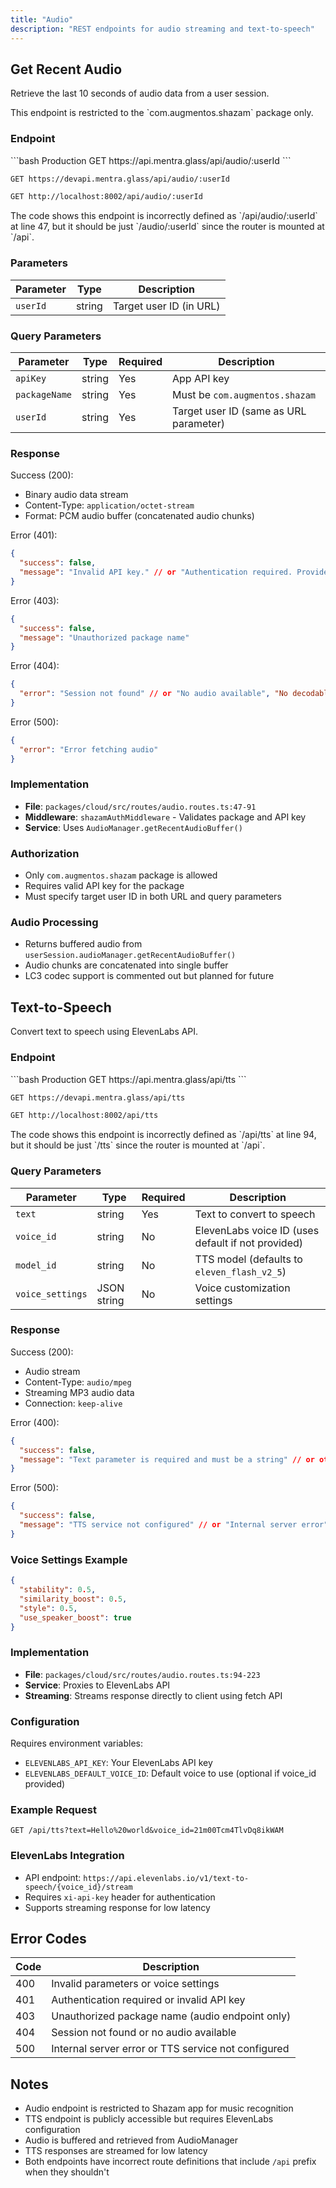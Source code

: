 ```yaml
---
title: "Audio"
description: "REST endpoints for audio streaming and text-to-speech"
---
```


## Get Recent Audio

Retrieve the last 10 seconds of audio data from a user session.

<Warning>
This endpoint is restricted to the `com.augmentos.shazam` package only.
</Warning>

### Endpoint

<CodeGroup>
```bash Production
GET https://api.mentra.glass/api/audio/:userId
```

```bash Development
GET https://devapi.mentra.glass/api/audio/:userId
```

```bash Local
GET http://localhost:8002/api/audio/:userId
```
</CodeGroup>

<Warning>
The code shows this endpoint is incorrectly defined as `/api/audio/:userId` at line 47, but it should be just `/audio/:userId` since the router is mounted at `/api`.
</Warning>

### Parameters

| Parameter | Type | Description |
|-----------|------|-------------|
| `userId` | string | Target user ID (in URL) |

### Query Parameters

| Parameter | Type | Required | Description |
|-----------|------|----------|-------------|
| `apiKey` | string | Yes | App API key |
| `packageName` | string | Yes | Must be `com.augmentos.shazam` |
| `userId` | string | Yes | Target user ID (same as URL parameter) |

### Response

Success (200):
- Binary audio data stream
- Content-Type: `application/octet-stream`
- Format: PCM audio buffer (concatenated audio chunks)

Error (401):
```json
{
  "success": false,
  "message": "Invalid API key." // or "Authentication required. Provide apiKey, packageName, and userId."
}
```

Error (403):
```json
{
  "success": false,
  "message": "Unauthorized package name"
}
```

Error (404):
```json
{
  "error": "Session not found" // or "No audio available", "No decodable audio available"
}
```

Error (500):
```json
{
  "error": "Error fetching audio"
}
```

### Implementation

- **File**: `packages/cloud/src/routes/audio.routes.ts:47-91`
- **Middleware**: `shazamAuthMiddleware` - Validates package and API key
- **Service**: Uses `AudioManager.getRecentAudioBuffer()`

### Authorization

- Only `com.augmentos.shazam` package is allowed
- Requires valid API key for the package
- Must specify target user ID in both URL and query parameters

### Audio Processing

- Returns buffered audio from `userSession.audioManager.getRecentAudioBuffer()`
- Audio chunks are concatenated into single buffer
- LC3 codec support is commented out but planned for future

## Text-to-Speech

Convert text to speech using ElevenLabs API.

### Endpoint

<CodeGroup>
```bash Production
GET https://api.mentra.glass/api/tts
```

```bash Development
GET https://devapi.mentra.glass/api/tts
```

```bash Local
GET http://localhost:8002/api/tts
```
</CodeGroup>

<Warning>
The code shows this endpoint is incorrectly defined as `/api/tts` at line 94, but it should be just `/tts` since the router is mounted at `/api`.
</Warning>

### Query Parameters

| Parameter | Type | Required | Description |
|-----------|------|----------|-------------|
| `text` | string | Yes | Text to convert to speech |
| `voice_id` | string | No | ElevenLabs voice ID (uses default if not provided) |
| `model_id` | string | No | TTS model (defaults to `eleven_flash_v2_5`) |
| `voice_settings` | JSON string | No | Voice customization settings |

### Response

Success (200):
- Audio stream
- Content-Type: `audio/mpeg`
- Streaming MP3 audio data
- Connection: `keep-alive`

Error (400):
```json
{
  "success": false,
  "message": "Text parameter is required and must be a string" // or other validation errors
}
```

Error (500):
```json
{
  "success": false,
  "message": "TTS service not configured" // or "Internal server error"
}
```

### Voice Settings Example

```json
{
  "stability": 0.5,
  "similarity_boost": 0.5,
  "style": 0.5,
  "use_speaker_boost": true
}
```

### Implementation

- **File**: `packages/cloud/src/routes/audio.routes.ts:94-223`
- **Service**: Proxies to ElevenLabs API
- **Streaming**: Streams response directly to client using fetch API

### Configuration

Requires environment variables:
- `ELEVENLABS_API_KEY`: Your ElevenLabs API key
- `ELEVENLABS_DEFAULT_VOICE_ID`: Default voice to use (optional if voice_id provided)

### Example Request

```
GET /api/tts?text=Hello%20world&voice_id=21m00Tcm4TlvDq8ikWAM
```

### ElevenLabs Integration

- API endpoint: `https://api.elevenlabs.io/v1/text-to-speech/{voice_id}/stream`
- Requires `xi-api-key` header for authentication
- Supports streaming response for low latency

## Error Codes

| Code | Description |
|------|-------------|
| 400 | Invalid parameters or voice settings |
| 401 | Authentication required or invalid API key |
| 403 | Unauthorized package name (audio endpoint only) |
| 404 | Session not found or no audio available |
| 500 | Internal server error or TTS service not configured |

## Notes

- Audio endpoint is restricted to Shazam app for music recognition
- TTS endpoint is publicly accessible but requires ElevenLabs configuration
- Audio is buffered and retrieved from AudioManager
- TTS responses are streamed for low latency
- Both endpoints have incorrect route definitions that include `/api` prefix when they shouldn't